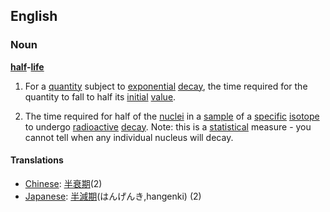 ==English==
===Noun===
{{wikipedia}}
'''[[half]]-[[life]]'''
#{{mathematics}} For a [[quantity]] subject to [[exponential]] [[decay]], the time required for the quantity to fall to half its [[initial]] [[value]].
#{{physics}} The time required for half of the [[nuclei]] in a [[sample]] of a [[specific]] [[isotope]] to undergo [[radioactive]] [[decay]]. Note: this is a [[statistical]] measure - you cannot tell when any individual nucleus will decay.

==== Translations ====
*[[Chinese]]: [[半衰期]](2)
*[[Japanese]]: [[半減期]](はんげんき,hangenki) (2)